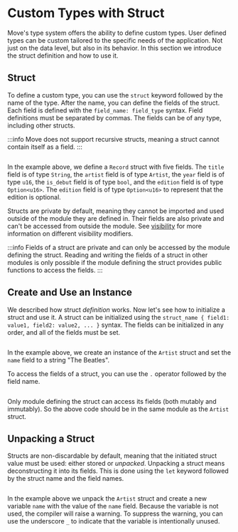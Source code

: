 # Custom Types with Struct

Move's type system offers the ability to define custom types. User defined types can be custom
tailored to the specific needs of the application. Not just on the data level, but also in its
behavior. In this section we introduce the struct definition and how to use it.

## Struct

To define a custom type, you can use the `struct` keyword followed by the name of the type. After
the name, you can define the fields of the struct. Each field is defined with the
`field_name: field_type` syntax. Field definitions must be separated by commas. The fields can be of
any type, including other structs.

:::info
Move does not support recursive structs, meaning a struct cannot contain itself as a field.
:::

```move file=<rootDir>/docs/examples/move/move-overview/struct.move#L10-L28
```


In the example above, we define a `Record` struct with five fields. The `title` field is of type
`String`, the `artist` field is of type `Artist`, the `year` field is of type `u16`, the `is_debut`
field is of type `bool`, and the `edition` field is of type `Option<u16>`. The `edition` field is of
type `Option<u16>` to represent that the edition is optional.

Structs are private by default, meaning they cannot be imported and used outside of the module they
are defined in. Their fields are also private and can't be accessed from outside the module. See
[visibility](../visibility.mdx) for more information on different visibility modifiers.

:::info
Fields of a struct are private and can only be accessed by the module defining the struct. Reading
and writing the fields of a struct in other modules is only possible if the module defining the
struct provides public functions to access the fields.
:::

## Create and Use an Instance

We described how struct _definition_ works. Now let's see how to initialize a struct and use it. A
struct can be initialized using the `struct_name { field1: value1, field2: value2, ... }` syntax.
The fields can be initialized in any order, and all of the fields must be set.

```move file=<rootDir>/docs/examples/move/move-overview/struct.move#L34-L36
```

In the example above, we create an instance of the `Artist` struct and set the `name` field to a
string "The Beatles".

To access the fields of a struct, you can use the `.` operator followed by the field name.

```move file=<rootDir>/docs/examples/move/move-overview/struct.move#L40-L50
```

Only module defining the struct can access its fields (both mutably and immutably). So the above
code should be in the same module as the `Artist` struct.


## Unpacking a Struct

Structs are non-discardable by default, meaning that the initiated struct value must be used: either
stored or _unpacked_. Unpacking a struct means deconstructing it into its fields. This is done using
the `let` keyword followed by the struct name and the field names.

```move file=<rootDir>/docs/examples/move/move-overview/struct.move#L54-L56
```

In the example above we unpack the `Artist` struct and create a new variable `name` with the value
of the `name` field. Because the variable is not used, the compiler will raise a warning. To
suppress the warning, you can use the underscore `_` to indicate that the variable is intentionally
unused.

```move file=<rootDir>/docs/examples/move/move-overview/struct.move#L64-L65
```
